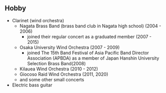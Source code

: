 ## Hobby

* Clarinet (wind orchestra)
  * Nagata Brass Band (brass band club in Nagata high school) (2004 - 2006)
    * joined their regular concert as a graduated member (2007 - 2015)
  * Osaka University Wind Orchestra (2007 - 2009)
    * joined The 15th Band Festival of Asia Pacific Band Director Association (APBDA) as a member of Japan Hanshin University Selection Brass Band(2008)
  * Kilauea Wind Orchestra (2010 - 2012)
  * Giocoso Raid Wind Orchestra (2011, 2020)
  * and some other small concerts
* Electric bass guitar